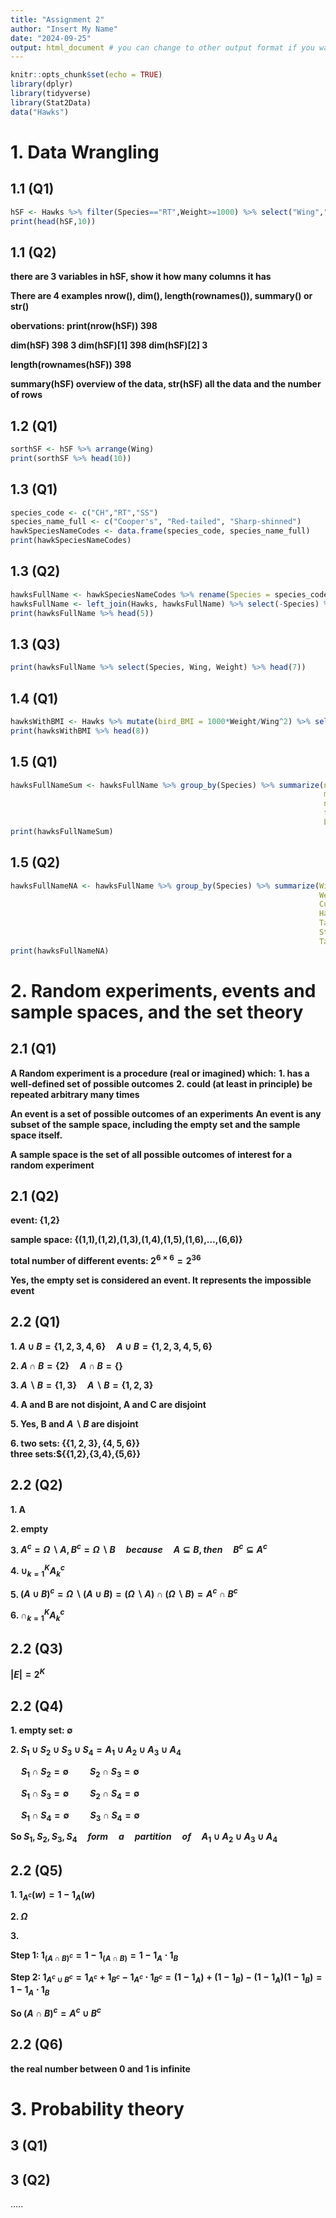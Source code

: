 ```yaml
---
title: "Assignment 2"
author: "Insert My Name"
date: "2024-09-25"
output: html_document # you can change to other output format if you want
---
```


```r
knitr::opts_chunk$set(echo = TRUE)
library(dplyr)
library(tidyverse)
library(Stat2Data)
data("Hawks")
```

# 1. Data Wrangling

## 1.1 (Q1)   

<!-- Include your answers for each question under a second level heading eg ## 1.1 (Q1) -->
```r
hSF <- Hawks %>% filter(Species=="RT",Weight>=1000) %>% select("Wing","Weight","Tail")
print(head(hSF,10))
```


## 1.1 (Q2)
 **there are 3 variables in hSF, show it how many columns it has**
 
 **There are 4 examples nrow(), dim(), length(rownames()), summary() or str()**
 
 **obervations: print(nrow(hSF)) 398**
 
 **dim(hSF) 398 3 dim(hSF)[1] 398 dim(hSF)[2] 3**
 
 **length(rownames(hSF)) 398**
 
 **summary(hSF) overview of the data, str(hSF) all the data and the number of rows**


## 1.2 (Q1)
```r
sorthSF <- hSF %>% arrange(Wing)
print(sorthSF %>% head(10))
```


## 1.3 (Q1)
```r
species_code <- c("CH","RT","SS")
species_name_full <- c("Cooper's", "Red-tailed", "Sharp-shinned")
hawkSpeciesNameCodes <- data.frame(species_code, species_name_full)
print(hawkSpeciesNameCodes)
```


## 1.3 (Q2)
```r
hawksFullName <- hawkSpeciesNameCodes %>% rename(Species = species_code)
hawksFullName <- left_join(Hawks, hawksFullName) %>% select(-Species) %>% rename(Species = species_name_full)
print(hawksFullName %>% head(5))
```


## 1.3 (Q3)
```r
print(hawksFullName %>% select(Species, Wing, Weight) %>% head(7))
```


## 1.4 (Q1)
```r
hawksWithBMI <- Hawks %>% mutate(bird_BMI = 1000*Weight/Wing^2) %>% select(Species, bird_BMI) %>% arrange(desc(bird_BMI))
print(hawksWithBMI %>% head(8))
```


## 1.5 (Q1)
```r
hawksFullNameSum <- hawksFullName %>% group_by(Species) %>% summarize(num_rows=n(),
                                                                      mn_wing=mean(Wing, na.rm=TRUE),
                                                                      nd_wing=median(Wing,na.rm=TRUE),
                                                                      t_mn_wing=mean(Wing,min(0.1),na.rm=TRUE),
                                                                      b_wt_ratio=max(Wing/Tail, na.rm=TRUE))
print(hawksFullNameSum)
```


## 1.5 (Q2)
```r
hawksFullNameNA <- hawksFullName %>% group_by(Species) %>% summarize(Wing=sum(is.na(Wing)),
                                                                     Weight=sum(is.na(Weight)),
                                                                     Culmen=sum(is.na(Culmen)),
                                                                     Hallux=sum(is.na(Hallux)),
                                                                     Tail=sum(is.na(Tail)),
                                                                     StandardTail=sum(is.na(StandardTail)),
                                                                     Tarsus=sum(is.na(Tarsus)))
print(hawksFullNameNA)
```



# 2. Random experiments, events and sample spaces, and the set theory


## 2.1 (Q1)
**A Random experiment is a procedure (real or imagined) which:**
**1. has a well-defined set of possible outcomes**
**2. could (at least in principle) be repeated arbitrary many times**

**An event is a set of possible outcomes of an experiments**
**An event is any subset of the sample space, including the empty set and the sample space itself.**

**A sample space is the set of all possible outcomes of interest for a random experiment**


## 2.1 (Q2)
**event: {1,2}**

**sample space: {(1,1),(1,2),(1,3),(1,4),(1,5),(1,6),…,(6,6)}**

**total number of different events: $2^{6\times6}=2^{36}$** 

**Yes, the empty set is considered an event. It represents the impossible event**


## 2.2 (Q1)
**1. $A \cup B = \{1,2,3,4,6\} \quad A \cup B=\{1,2,3,4,5,6\}$ **

**2. $A \cap B = \{2\} \quad A \cap B =\{\}$**

**3. $A \backslash B=\{1,3\} \quad A \backslash B=\{1,2,3\}$**

**4. A and B are not disjoint, A and C are disjoint**

**5. Yes, B and $A \backslash B$  are disjoint**

**6. two sets: $\{\{1,2,3\},\{4,5,6\}\}$ <br>   three sets:$\{\{1,2\},\{3,4\},\{5,6\}\}**


## 2.2 (Q2)
**1. A**

**2. empty**

**3. $A^c=\Omega\backslash A, B^c=\Omega\backslash B \quad because \quad A \subseteq B, then \quad B^c \subseteq A^c$**

**4. $\cup_{k=1}^K A_{k}^c$**

**5. $(A \cup B)^c=\Omega \backslash (A \cup B)=(\Omega \backslash A) \cap (\Omega \backslash B)=A^c \cap B^c$**

**6. $\cap_{k=1}^K A_{k}^c$**


## 2.2 (Q3)
**$|E|=2^K$**


## 2.2 (Q4)
**1. empty set: $\emptyset$**

**2. $S_1 \cup S_2 \cup S_3 \cup S_4 = A_1 \cup A_2 \cup A_3 \cup A_4$**

**$\quad S_1 \cap S_2 = \emptyset \quad \quad S_2 \cap S_3 = \emptyset$**

**$\quad S_1 \cap S_3 = \emptyset \quad \quad S_2 \cap S_4 = \emptyset$**

**$\quad S_1 \cap S_4 = \emptyset \quad \quad S_3 \cap S_4 = \emptyset$**

**So $S_1,S_2,S_3,S_4 \quad form \quad a\quad partition \quad of \quad A_1 \cup A_2 \cup A_3 \cup A_4$**


## 2.2 (Q5)
**1. $1_{A^c}(w) = 1 - 1_A(w)$**

**2. $\Omega$**

**3. **

**Step 1: $1_{(A \cap B)^c}=1-1_{(A \cap B)}=1-1_A \cdot 1_B$**

**Step 2: $1_{A^c \cup B^c}=1_{A^c}+1_{B^c}-1_{A^c} \cdot 1_{B^c}=(1-1_A)+(1-1_B)-(1-1_A)(1-1_B)=1-1_A \cdot 1_B$**

**So $(A \cap B)^c = A^c \cup B^c$**


## 2.2 (Q6)
**the real number between 0 and 1 is infinite**

# 3. Probability theory

## 3 (Q1)

## 3 (Q2)

.....



